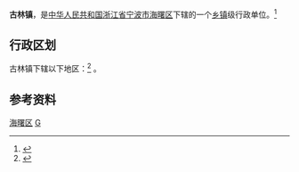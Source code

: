 {{中国乡级行政区|33/02/12/116/000}}
'''古林镇'''，是[[中华人民共和国|中华人民共和国]][[浙江省|浙江省]][[宁波市|宁波市]][[海曙区|海曙区]]下辖的一个[[乡镇|乡镇]]级行政单位。<ref>{{PRC admin/ref sgc|{{PRC admin/parent|{{{1|}}}}}}}</ref>

== 行政区划 ==
古林镇下辖以下地区：<ref>{{PRC admin/ref sgc|{{{1|}}}}}</ref>
{{PRC admin/children|33/02/12/116/000}}。

== 参考资料 ==
{{reflist}}

{{海曙区行政区划}}
[[Category:宁波市乡镇|海曙区]]
[[Category:海曙区行政区划|G]]